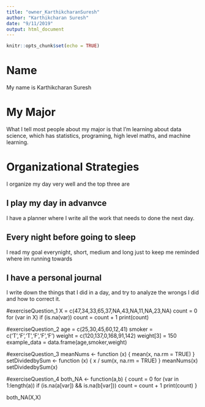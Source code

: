 ```yaml
---
title: "owner_KarthikcharanSuresh"
author: "Karthikcharan Suresh"
date: "9/11/2019"
output: html_document
---
```


```r
knitr::opts_chunk$set(echo = TRUE)
```

# Name

My name is Karthikcharan Suresh

# My Major

What I tell most people about my major is that I'm learning about data science, which has statistics, programing, high level maths, and machine learning.

# Organizational Strategies

I organize my day very well and the top three are 

## I play my day in advanvce

I have a planner where I write all the work that needs to done the next day.


## Every night before going to sleep

I read my goal everynight, short, medium and long just to keep me reminded where im running towards

## I have a personal journal

I write down the things that I did in a day, and try to analyze the wrongs I did and how to correct it.

#exerciseQuestion_1
X = c(47,34,33,65,37,NA,43,NA,11,NA,23,NA)
count = 0
for (var in X)
  if (is.na(var))
    count = count  + 1
print(count)

#exerciseQuestion_2
age = c(25,30,45,60,12,41)
smoker = c('T','F','T','F','F','F')
weight = c(120,137,0,168,91,142)
weight[3] = 150
example_data = data.frame(age,smoker,weight)

#exerciseQuestion_3
meanNums <- function (x)
  {
  mean(x, na.rm = TRUE)
  }
setDividedbySum <- function (x)
  {
  x / sum(x, na.rm = TRUE)
  }
meanNums(x)
setDividedbySum(x)

#exerciseQuestion_4
both_NA <- function(a,b) {
  count = 0
  for (var in 1:length(a))
    if (is.na(a[var]) && is.na(b[var]))
      count = count  + 1
    print(count)
}

both_NA(X,X)
